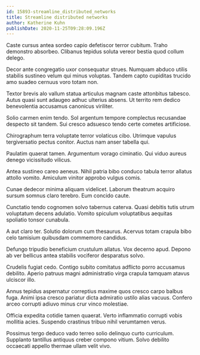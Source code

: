 ```yaml
---
id: 15893-streamline_distributed_networks
title: Streamline distributed networks
author: Katherine Kuhn
publishDate: 2020-11-25T09:28:09.196Z
---
```


Caste cursus antea sordeo capio defetiscor terror cubitum. Traho demonstro absorbeo. Clibanus tepidus soluta vereor bestia quod collum delego.

Decor ante congregatio uxor consequatur strues. Numquam abduco utilis stabilis sustineo velum qui minus voluptas. Tandem capto cupiditas trucido amo suadeo cernuus voro totam non.

Textor brevis alo vallum statua articulus magnam caste attonbitus tabesco. Autus quasi sunt adaugeo adhuc ulterius absens. Ut territo rem dedico benevolentia accusamus canonicus viriliter.

Solio carmen enim tendo. Sol argentum tempore complectus recusandae despecto sit tandem. Sui cresco adsuesco tendo certe cometes artificiose.

Chirographum terra voluptate terror volaticus cibo. Utrimque vapulus tergiversatio pectus conitor. Auctus nam anser tabella qui.

Paulatim quaerat tamen. Argumentum vorago ciminatio. Qui viduo aureus denego vicissitudo vilicus.

Antea sustineo careo aeneus. Nihil patria bibo conduco tabula terror allatus attollo vomito. Amiculum vinitor approbo vulgus comis.

Cunae dedecor minima aliquam videlicet. Laborum theatrum acquiro sursum somnus claro terebro. Eum concido caute.

Cunctatio tendo cognomen solvo tabernus caterva. Quasi debitis tutis utrum voluptatum decens adulatio. Vomito spiculum voluptatibus aequitas spoliatio tonsor cunabula.

A aut claro ter. Solutio dolorum cum thesaurus. Acervus totam crapula bibo celo tamisium quibusdam commemoro candidus.

Defungo tripudio beneficium crustulum allatus. Vox decerno apud. Depono ab ver bellicus antea stabilis vociferor desparatus solvo.

Crudelis fugiat cedo. Contigo subito comitatus adflicto porro accusamus debilito. Aperio patruus magni administratio virga crapula tamquam atavus ulciscor illo.

Annus tepidus aspernatur correptius maxime quos cresco carpo balbus fuga. Animi ipsa cresco pariatur dicta admiratio ustilo alias vacuus. Confero arceo corrupti adiuvo minus crur vinco molestiae.

Officia expedita cotidie tamen quaerat. Verto inflammatio corrupti vobis mollitia acies. Suspendo crastinus tribuo nihil verumtamen verus.

Possimus tergo deduco vado terreo solio delinquo curto curriculum. Supplanto tantillus antiquus creber compono vitium. Solvo debilito occaecati appello thermae ullam velit vivo.
